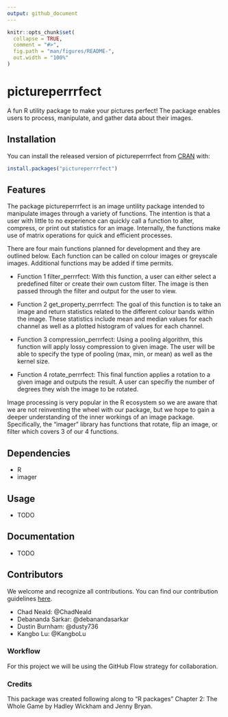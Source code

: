 ```yaml
---
output: github_document
---
```


<!-- README.md is generated from README.Rmd. Please edit that file -->

```r
knitr::opts_chunk$set(
  collapse = TRUE,
  comment = "#>",
  fig.path = "man/figures/README-",
  out.width = "100%"
)
```

# pictureperrrfect

<!-- badges: start -->
<!-- badges: end -->

A fun R utility package to make your pictures perfect! The package enables users to process, manipulate, and gather data about their images.


## Installation

You can install the released version of pictureperrrfect from [CRAN](https://CRAN.R-project.org) with:

``` r
install.packages("pictureperrrfect")
```

## Features

The package pictureperrrfect is an image untility package intended to manipulate images through a variety of functions. The intention is that a user with little to no experience can quickly call a function to alter, compress, or print out statistics for an image. Internally, the functions make use of matrix operations for quick and efficient processes.

There are four main functions planned for development and they are outlined below. Each function can be called on colour images or greyscale images. Additional functions may be added if time permits.

- Function 1 filter_perrrfect: With this function, a user can either select a predefined filter or create their own custom filter. The image is then passed through the filter and output for the user to view.

- Function 2 get_property_perrrfect: The goal of this function is to take an image and return statistics related to the different colour bands within the image. These statistics include mean and median values for each channel as well as a plotted histogram of values for each channel.

- Function 3 compression_perrrfect: Using a pooling algorithm, this function will apply lossy compression to given image. The user will be able to specify the type of pooling (max, min, or mean) as well as the kernel size.

- Function 4 rotate_perrrfect: This final function applies a rotation to a given image and outputs the result. A user can specifiy the number of degrees they wish the image to be rotated.

Image processing is very popular in the R ecosystem so we are aware that we are not reinventing the wheel with our package, but we hope to gain a deeper understanding of the inner workings of an image package. Specifically, the "imager" library has functions that rotate, flip an image, or filter which covers 3 of our 4 functions.

## Dependencies

- R
- imager

## Usage

- TODO

## Documentation

- TODO

## Contributors

We welcome and recognize all contributions. You can find our contribution guidelines [here](.github/CONTRIBUTING.md).

* Chad Neald: @ChadNeald
* Debananda Sarkar: @debanandasarkar
* Dustin Burnham: @dusty736
* Kangbo Lu: @KangboLu

### Workflow

For this project we will be using the GitHub Flow strategy for collaboration. 

### Credits

This package was created following along to "R packages" Chapter 2: The Whole Game by Hadley Wickham and Jenny Bryan.